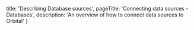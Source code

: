   title: 'Describing Database sources',
  pageTitle: 'Connecting data sources - Databases',
  description: 'An overview of how to connect data sources to Orbital'
}

<UnderConstruction/>
